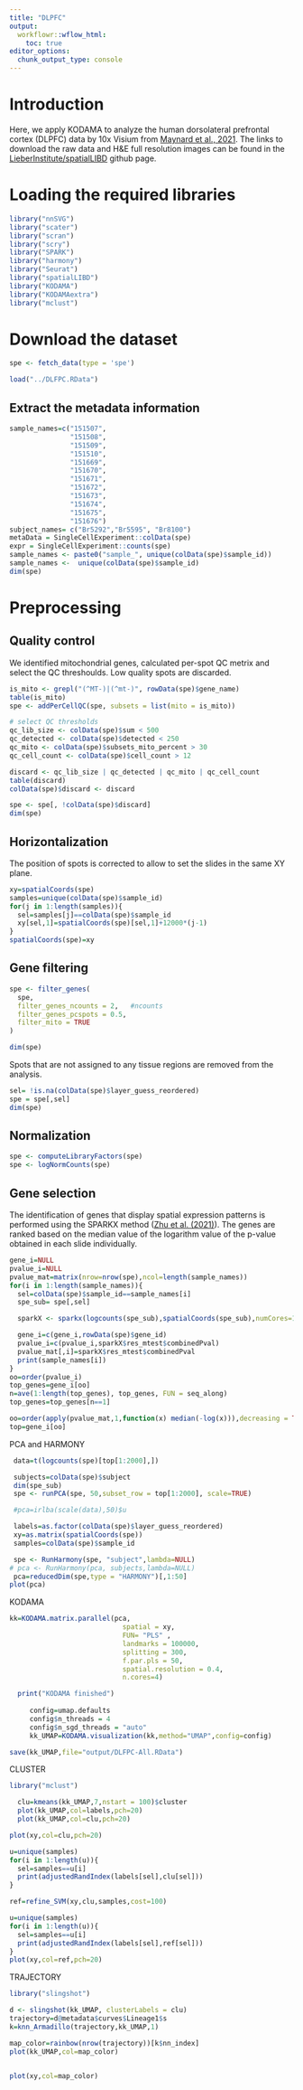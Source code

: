 ```yaml
---
title: "DLPFC"
output:
  workflowr::wflow_html:
    toc: true
editor_options:
  chunk_output_type: console
---
```


# Introduction
Here, we apply KODAMA to analyze the human dorsolateral prefrontal cortex (DLPFC) data by 10x Visium from [Maynard et al., 2021](https://www.nature.com/articles/s41593-020-00787-0). The links to download the raw data and H&E full resolution images can be found in the [LieberInstitute/spatialLIBD](https://github.com/LieberInstitute/spatialLIBD) github page.

# Loading the required libraries
```r
library("nnSVG")
library("scater")
library("scran")
library("scry")
library("SPARK")
library("harmony")
library("Seurat")
library("spatialLIBD")
library("KODAMA")
library("KODAMAextra")
library("mclust")
```

# Download the dataset
```r
spe <- fetch_data(type = 'spe')
```

```r
load("../DLFPC.RData")
```

## Extract the metadata information
```r
sample_names=c("151507",
               "151508",
               "151509",
               "151510",
               "151669",
               "151670",
               "151671",
               "151672",
               "151673",
               "151674",
               "151675",
               "151676")
subject_names= c("Br5292","Br5595", "Br8100")
metaData = SingleCellExperiment::colData(spe)
expr = SingleCellExperiment::counts(spe)
sample_names <- paste0("sample_", unique(colData(spe)$sample_id))
sample_names <-  unique(colData(spe)$sample_id)
dim(spe)
```

# Preprocessing
## Quality control
We identified mitochondrial genes, calculated per-spot QC metrix and select the QC threshoulds.
Low quality spots are discarded.

```r
is_mito <- grepl("(^MT-)|(^mt-)", rowData(spe)$gene_name)
table(is_mito)
spe <- addPerCellQC(spe, subsets = list(mito = is_mito))

# select QC thresholds
qc_lib_size <- colData(spe)$sum < 500
qc_detected <- colData(spe)$detected < 250
qc_mito <- colData(spe)$subsets_mito_percent > 30
qc_cell_count <- colData(spe)$cell_count > 12

discard <- qc_lib_size | qc_detected | qc_mito | qc_cell_count
table(discard)
colData(spe)$discard <- discard

spe <- spe[, !colData(spe)$discard]
dim(spe)

```



## Horizontalization
The position of spots is corrected to allow to set the slides in the same XY plane.

```r
xy=spatialCoords(spe)
samples=unique(colData(spe)$sample_id)
for(j in 1:length(samples)){
  sel=samples[j]==colData(spe)$sample_id
  xy[sel,1]=spatialCoords(spe)[sel,1]+12000*(j-1)
}
spatialCoords(spe)=xy
```


## Gene filtering
```r

spe <- filter_genes(
  spe,
  filter_genes_ncounts = 2,   #ncounts
  filter_genes_pcspots = 0.5,
  filter_mito = TRUE
)

dim(spe)
```

Spots that are not assigned to any tissue regions are removed from the analysis.

```r
sel= !is.na(colData(spe)$layer_guess_reordered)
spe = spe[,sel]
dim(spe)
```

## Normalization
```r
spe <- computeLibraryFactors(spe)
spe <- logNormCounts(spe)
```

## Gene selection
The identification of genes that display spatial expression patterns is performed using the SPARKX method ([Zhu et al. (2021)](https://genomebiology.biomedcentral.com/articles/10.1186/s13059-021-02404-0)). The genes are ranked based on the median value of the logarithm value of the p-value obtained in each slide individually.


```r
gene_i=NULL
pvalue_i=NULL
pvalue_mat=matrix(nrow=nrow(spe),ncol=length(sample_names))
for(i in 1:length(sample_names)){
  sel=colData(spe)$sample_id==sample_names[i]
  spe_sub= spe[,sel]

  sparkX <- sparkx(logcounts(spe_sub),spatialCoords(spe_sub),numCores=1,option="mixture")

  gene_i=c(gene_i,rowData(spe)$gene_id)
  pvalue_i=c(pvalue_i,sparkX$res_mtest$combinedPval)
  pvalue_mat[,i]=sparkX$res_mtest$combinedPval
  print(sample_names[i])
}
oo=order(pvalue_i)
top_genes=gene_i[oo]
n=ave(1:length(top_genes), top_genes, FUN = seq_along)
top_genes=top_genes[n==1]

oo=order(apply(pvalue_mat,1,function(x) median(-log(x))),decreasing = TRUE)
top=gene_i[oo]
```


PCA and HARMONY

```r

 data=t(logcounts(spe)[top[1:2000],])

 subjects=colData(spe)$subject
 dim(spe_sub)
 spe <- runPCA(spe, 50,subset_row = top[1:2000], scale=TRUE)

 #pca=irlba(scale(data),50)$u

 labels=as.factor(colData(spe)$layer_guess_reordered)
 xy=as.matrix(spatialCoords(spe))
 samples=colData(spe)$sample_id

 spe <- RunHarmony(spe, "subject",lambda=NULL)
# pca <- RunHarmony(pca, subjects,lambda=NULL)
 pca=reducedDim(spe,type = "HARMONY")[,1:50]
plot(pca)
```


KODAMA

```r

kk=KODAMA.matrix.parallel(pca,
                            spatial = xy,
                            FUN= "PLS" ,
                            landmarks = 100000,
                            splitting = 300,
                            f.par.pls = 50,
                            spatial.resolution = 0.4,
                            n.cores=4)

  print("KODAMA finished")
  
     config=umap.defaults
     config$n_threads = 4
     config$n_sgd_threads = "auto"
     kk_UMAP=KODAMA.visualization(kk,method="UMAP",config=config)

```


```r
save(kk_UMAP,file="output/DLFPC-All.RData")
```


CLUSTER

```r
library("mclust")

  clu=kmeans(kk_UMAP,7,nstart = 100)$cluster
  plot(kk_UMAP,col=labels,pch=20)
  plot(kk_UMAP,col=clu,pch=20)

plot(xy,col=clu,pch=20)

u=unique(samples)
for(i in 1:length(u)){
  sel=samples==u[i]
  print(adjustedRandIndex(labels[sel],clu[sel]))
}

ref=refine_SVM(xy,clu,samples,cost=100)

u=unique(samples)
for(i in 1:length(u)){
  sel=samples==u[i]
  print(adjustedRandIndex(labels[sel],ref[sel]))
}
plot(xy,col=ref,pch=20)

```



TRAJECTORY

```r
library("slingshot")

d <- slingshot(kk_UMAP, clusterLabels = clu)
trajectory=d@metadata$curves$Lineage1$s
k=knn_Armadillo(trajectory,kk_UMAP,1)

map_color=rainbow(nrow(trajectory))[k$nn_index]
plot(kk_UMAP,col=map_color)


plot(xy,col=map_color)




```





